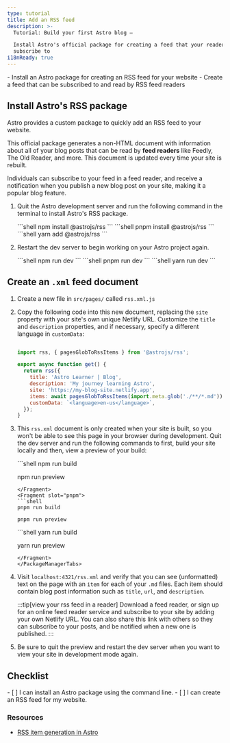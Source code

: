 ```yaml
---
type: tutorial
title: Add an RSS feed
description: >-
  Tutorial: Build your first Astro blog —

  Install Astro's official package for creating a feed that your readers can
  subscribe to
i18nReady: true
---
```




<PreCheck>
  - Install an Astro package for creating an RSS feed for your website
  - Create a feed that can be subscribed to and read by RSS feed readers
</PreCheck>

## Install Astro's RSS package

Astro provides a custom package to quickly add an RSS feed to your website. 

This official package generates a non-HTML document with information about all of your blog posts that can be read by **feed readers** like Feedly, The Old Reader, and more. This document is updated every time your site is rebuilt.

Individuals can subscribe to your feed in a feed reader, and receive a notification when you publish a new blog post on your site, making it a popular blog feature.

1. Quit the Astro development server and run the following command in the terminal to install Astro's RSS package.

    <PackageManagerTabs>
      <Fragment slot="npm">
      ```shell
      npm install @astrojs/rss
      ```
      </Fragment>
      <Fragment slot="pnpm">
      ```shell
      pnpm install @astrojs/rss
      ```
      </Fragment>
      <Fragment slot="yarn">
      ```shell
      yarn add @astrojs/rss
      ```
      </Fragment>
    </PackageManagerTabs>

2. Restart the dev server to begin working on your Astro project again.

    <PackageManagerTabs>
      <Fragment slot="npm">
      ```shell
      npm run dev
      ```
      </Fragment>
      <Fragment slot="pnpm">
      ```shell
      pnpm run dev
      ```
      </Fragment>
      <Fragment slot="yarn">
      ```shell
      yarn run dev
      ```
      </Fragment>
    </PackageManagerTabs>

## Create an `.xml` feed document

1. Create a new file in `src/pages/` called `rss.xml.js`

2. Copy the following code into this new document, replacing the `site` property with your site's own unique Netlify URL. Customize the `title` and `description` properties, and if necessary, specify a different language in `customData`:

    ```js title="src/pages/rss.xml.js"

    import rss, { pagesGlobToRssItems } from '@astrojs/rss';

    export async function get() {
      return rss({
        title: 'Astro Learner | Blog',
        description: 'My journey learning Astro',
        site: 'https://my-blog-site.netlify.app',
        items: await pagesGlobToRssItems(import.meta.glob('./**/*.md')),
        customData: `<language>en-us</language>`,
      });
    }
    ```

3. This `rss.xml` document is only created when your site is built, so you won't be able to see this page in your browser during development. Quit the dev server and run the following commands to first, build your site locally and then, view a preview of your build:

    <PackageManagerTabs>
      <Fragment slot="npm">
      ```shell
      npm run build

      npm run preview
      ```
      </Fragment>
      <Fragment slot="pnpm">
      ```shell
      pnpm run build

      pnpm run preview
      ```
      </Fragment>
      <Fragment slot="yarn">
      ```shell
      yarn run build

      yarn run preview
      ```
      </Fragment>
    </PackageManagerTabs>

4. Visit `localhost:4321/rss.xml` and verify that you can see (unformatted) text on the page with an `item` for each of your `.md` files. Each item should contain blog post information such as `title`, `url`, and `description`.

    :::tip[view your rss feed in a reader]
    Download a feed reader, or sign up for an online feed reader service and subscribe to your site by adding your own Netlify URL. You can also share this link with others so they can subscribe to your posts, and be notified when a new one is published.
    :::

5. Be sure to quit the preview and restart the dev server when you want to view your site in development mode again.



<Box icon="check-list">

## Checklist

<Checklist>
- [ ] I can install an Astro package using the command line.
- [ ] I can create an RSS feed for my website.
</Checklist>
</Box>

### Resources

- [RSS item generation in Astro](/en/guides/rss/#using-glob-imports)
